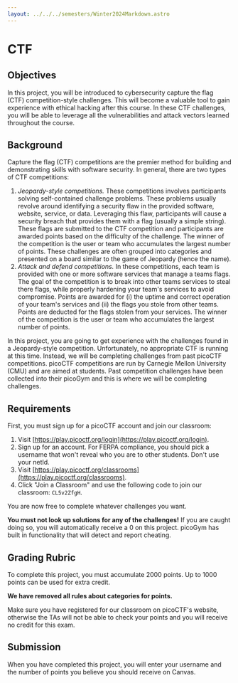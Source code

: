 ```yaml
---
layout: ../../../semesters/Winter2024Markdown.astro
---
```


# CTF

## Objectives

In this project, you will be introduced to cybersecurity capture the flag (CTF)
competition-style challenges. This will become a valuable tool to gain
experience with ethical hacking after this course. In these CTF challenges, you
will be able to leverage all the vulnerabilities and attack vectors learned
throughout the course.

## Background

Capture the flag (CTF) competitions are the premier method for building and
demonstrating skills with software security. In general, there are two types of
CTF competitions:

1. _Jeopardy-style competitions._ These competitions involves participants
   solving self-contained challenge problems. These problems usually revolve
   around identifying a security flaw in the provided software, website,
   service, or data. Leveraging this flaw, participants will cause a security
   breach that provides them with a flag (usually a simple string). These flags
   are submitted to the CTF competition and participants are awarded points
   based on the difficulty of the challenge. The winner of the competition is
   the user or team who accumulates the largest number of points. These
   challenges are often grouped into categories and presented on a board similar
   to the game of Jeopardy (hence the name).
2. _Attack and defend competitions._ In these competitions, each team is
   provided with one or more software services that manage a teams flags. The
   goal of the competition is to break into other teams services to steal there
   flags, while properly hardening your team's services to avoid compromise.
   Points are awarded for (i) the uptime and correct operation of your team's
   services and (ii) the flags you stole from other teams. Points are deducted
   for the flags stolen from your services. The winner of the competition is the
   user or team who accumulates the largest number of points.

In this project, you are going to get experience with the challenges found in a
Jeopardy-style competition. Unfortunately, no appropriate CTF is running at this
time. Instead, we will be completing challenges from past picoCTF competitions.
picoCTF competitions are run by Carnegie Mellon University (CMU) and are aimed
at students. Past competition challenges have been collected into their picoGym
and this is where we will be completing challenges.

## Requirements

First, you must sign up for a picoCTF account and join our classroom:

1. Visit [https://play.picoctf.org/login](https://play.picoctf.org/login).
2. Sign up for an account. For FERPA compliance, you should pick a username that
   won't reveal who you are to other students. Don't use your netId.
3. Visit
   [https://play.picoctf.org/classrooms](https://play.picoctf.org/classrooms).
4. Click "Join a Classroom" and use the following code to join our classroom:
   `CL5v2ZfgH`.

You are now free to complete whatever challenges you want.

**You must not look up solutions for any of the challenges!** If you are caught
doing so, you will automatically receive a 0 on this project. picoGym has built
in functionality that will detect and report cheating.

## Grading Rubric

To complete this project, you must accumulate 2000 points. Up to 1000 points can
be used for extra credit.

**We have removed all rules about categories for points.**

Make sure you have registered for our classroom on picoCTF's website, otherwise
the TAs will not be able to check your points and you will receive no credit for
this exam.

## Submission

When you have completed this project, you will enter your username and the
number of points you believe you should receive on Canvas.
